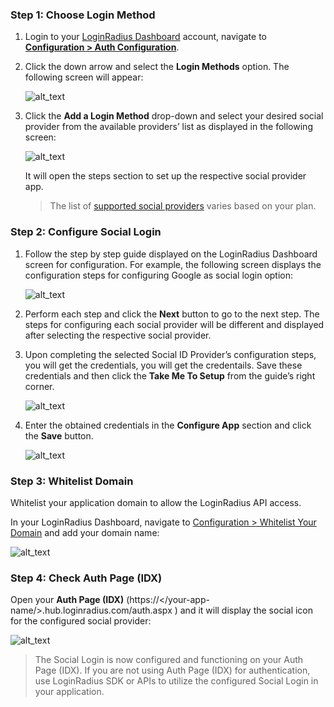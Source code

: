 ### Step 1: Choose Login Method

1. Login to your <a href="https://dashboard.loginradius.com/dashboard" target="_blank">LoginRadius Dashboard</a> account, navigate to **<a href="https://dashboard.loginradius.com/configuration" target="_blank">Configuration > Auth Configuration</a>**.

2. Click the down arrow and select the **Login Methods** option. The following screen will appear:

   ![alt_text](./images/login-method.png "image_tooltip")

3. Click the **Add a Login Method** drop-down and select your desired social provider from the available providers’ list as displayed in the following screen:

   ![alt_text](./images/selectproviders.png "image_tooltip")

   It will open the steps section to set up the respective social provider app. 

   > The list of [supported social providers](#supported-social-providers) varies based on your plan.

### Step 2: Configure Social Login

1. Follow the step by step guide displayed on the LoginRadius Dashboard screen for configuration. For example, the following screen displays the configuration steps for configuring Google as social login option:

   ![alt_text](./images/configsteps.png "image_tooltip")

2. Perform each step and click the **Next** button to go to the next step.
   The steps for configuring each social provider will be different and displayed after selecting the respective social provider.

3. Upon completing the selected Social ID Provider’s configuration steps, you will get the credentials, you will get the credentails. Save these credentials and then click the **Take Me To Setup** from the guide’s right corner.

   ![alt_text](./images/takemetosetup.png "image_tooltip")

4. Enter the obtained credentials in the **Configure App** section and click the **Save** button.

   ![alt_text](./images/configuresave.png "image_tooltip")

### Step 3: Whitelist Domain

Whitelist your application domain to allow the LoginRadius API access.

In your LoginRadius Dashboard, navigate to <a href="https://dashboard.loginradius.com/configuration" target="_blank">Configuration > Whitelist Your Domain</a> and add your domain name:

![alt_text](../../assets/blog-common/domain-whitelisting.png "image_tooltip")

### Step 4: Check Auth Page (IDX)

Open your **Auth Page (IDX)** (https://</your-app-name/>.hub.loginradius.com/auth.aspx ) and it will display the social icon for the configured social provider:

![alt_text](./images/idxsocial.png "image_tooltip")

> The Social Login is now configured and functioning on your Auth Page (IDX). If you are not using Auth Page (IDX) for authentication, use LoginRadius SDK or APIs to utilize the configured Social Login in your application.
